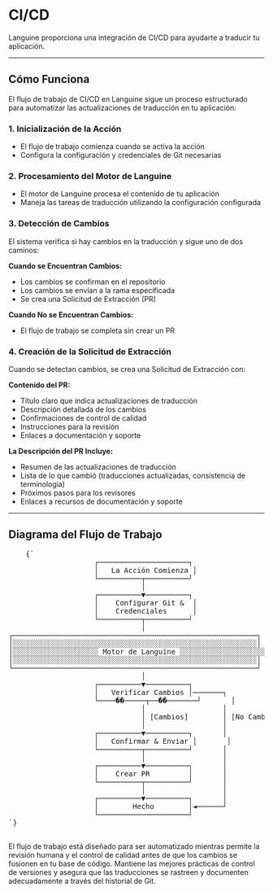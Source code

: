 # CI/CD

Languine proporciona una integración de CI/CD para ayudarte a traducir tu aplicación.

---

## Cómo Funciona

El flujo de trabajo de CI/CD en Languine sigue un proceso estructurado para automatizar las actualizaciones de traducción en tu aplicación:

### 1. Inicialización de la Acción
- El flujo de trabajo comienza cuando se activa la acción
- Configura la configuración y credenciales de Git necesarias

### 2. Procesamiento del Motor de Languine
- El motor de Languine procesa el contenido de tu aplicación
- Maneja las tareas de traducción utilizando la configuración configurada

### 3. Detección de Cambios
El sistema verifica si hay cambios en la traducción y sigue uno de dos caminos:

**Cuando se Encuentran Cambios:**
- Los cambios se confirman en el repositorio
- Los cambios se envían a la rama especificada
- Se crea una Solicitud de Extracción (PR)

**Cuando No se Encuentran Cambios:**
- El flujo de trabajo se completa sin crear un PR

### 4. Creación de la Solicitud de Extracción
Cuando se detectan cambios, se crea una Solicitud de Extracción con:

**Contenido del PR:**
- Título claro que indica actualizaciones de traducción
- Descripción detallada de los cambios
- Confirmaciones de control de calidad
- Instrucciones para la revisión
- Enlaces a documentación y soporte

**La Descripción del PR Incluye:**
- Resumen de las actualizaciones de traducción
- Lista de lo que cambió (traducciones actualizadas, consistencia de terminología)
- Próximos pasos para los revisores
- Enlaces a recursos de documentación y soporte

---

## Diagrama del Flujo de Trabajo

<div className="flex flex-col items-center justify-center p-4 h-[400px] sm:h-[500px] md:h-[650px]">
  <pre
    className="p-4 text-sm leading-5 mb-4 scale-[0.5] sm:scale-[0.65] md:scale-90 transform-gpu"
    style={{
      fontFamily: "monospace",
      whiteSpace: "pre",
      textAlign: "left",
    }}
  >
    {`
                    ┌─────────────────────┐
                    │   La Acción Comienza │
                    └──────────┬──────────┘
                               │
                    ┌──────────▼──────────┐
                    │    Configurar Git &  │
                    │    Credenciales      │
                    └──────────┬──────────┘
                               │
┌─────────────────────────────────────────────────────────┐
│░░░░░░░░░░░░░░░░░░░░░░░░░░░░░░░░░░░░░░░░░░░░░░░░░░░░░░░░░│
│░░░░░░░░░░░░░░░░░░░░ Motor de Languine ░░░░░░░░░░░░░░░░░░░░│
│░░░░░░░░░░░░░░░░░░░░░░░░░░░░░░░░░░░░░░░░░░░░░░░░░░░░░░░░░│
└─────────────────────────────────────────────────────────┘
                               │
                    ┌──────────▼──────────┐
                    │   Verificar Cambios │───────┐
                    └────��─────┬──��───────┘       │
                               │                  │
                               │ [Cambios]        │ [No Cambios]
                               │                  │
                    ┌──────────▼──────────┐       │
                    │   Confirmar & Enviar │       │
                    └──────────┬──────────┘       │
                               │                  │
                    ┌──────────▼──────────┐       │
                    │    Crear PR         │       │
                    └──────────┬──────────┘       │
                               │                  │
                    ┌──────────▼──────────┐       │
                    │        Hecho        │◄──────┘
                    └─────────────────────┘
`}
  </pre>
</div>

El flujo de trabajo está diseñado para ser automatizado mientras permite la revisión humana y el control de calidad antes de que los cambios se fusionen en tu base de código. Mantiene las mejores prácticas de control de versiones y asegura que las traducciones se rastreen y documenten adecuadamente a través del historial de Git.
